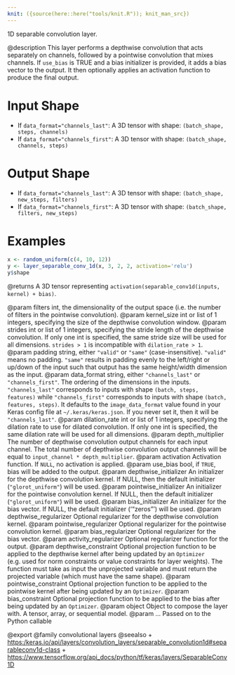 ```yaml
---
knit: ({source(here::here("tools/knit.R")); knit_man_src})
---
```

1D separable convolution layer.

@description
This layer performs a depthwise convolution that acts separately on
channels, followed by a pointwise convolution that mixes channels.
If `use_bias` is TRUE and a bias initializer is provided,
it adds a bias vector to the output. It then optionally applies an
activation function to produce the final output.

# Input Shape
- If `data_format="channels_last"`:
    A 3D tensor with shape: `(batch_shape, steps, channels)`
- If `data_format="channels_first"`:
    A 3D tensor with shape: `(batch_shape, channels, steps)`

# Output Shape
- If `data_format="channels_last"`:
    A 3D tensor with shape: `(batch_shape, new_steps, filters)`
- If `data_format="channels_first"`:
    A 3D tensor with shape: `(batch_shape, filters, new_steps)`

# Examples
```r
x <- random_uniform(c(4, 10, 12))
y <- layer_separable_conv_1d(x, 3, 2, 2, activation='relu')
y$shape
```

@returns
A 3D tensor representing
`activation(separable_conv1d(inputs, kernel) + bias)`.

@param filters int, the dimensionality of the output space (i.e. the number
    of filters in the pointwise convolution).
@param kernel_size int or list of 1 integers, specifying the size of the
    depthwise convolution window.
@param strides int or list of 1 integers, specifying the stride length
    of the depthwise convolution. If only one int is specified, the same
    stride size will be used for all dimensions. `strides > 1` is
    incompatible with `dilation_rate > 1`.
@param padding string, either `"valid"` or `"same"` (case-insensitive).
    `"valid"` means no padding. `"same"` results in padding evenly to
    the left/right or up/down of the input such that output has the same
    height/width dimension as the input.
@param data_format string, either `"channels_last"` or `"channels_first"`.
    The ordering of the dimensions in the inputs. `"channels_last"`
    corresponds to inputs with shape `(batch, steps, features)`
    while `"channels_first"` corresponds to inputs with shape
    `(batch, features, steps)`. It defaults to the `image_data_format`
    value found in your Keras config file at `~/.keras/keras.json`.
    If you never set it, then it will be `"channels_last"`.
@param dilation_rate int or list of 1 integers, specifying the dilation
    rate to use for dilated convolution. If only one int is specified,
    the same dilation rate will be used for all dimensions.
@param depth_multiplier The number of depthwise convolution output channels
    for each input channel. The total number of depthwise convolution
    output channels will be equal to `input_channel * depth_multiplier`.
@param activation Activation function. If `NULL`, no activation is applied.
@param use_bias bool, if `TRUE`, bias will be added to the output.
@param depthwise_initializer An initializer for the depthwise convolution
    kernel. If NULL, then the default initializer (`"glorot_uniform"`)
    will be used.
@param pointwise_initializer An initializer for the pointwise convolution
    kernel. If NULL, then the default initializer (`"glorot_uniform"`)
    will be used.
@param bias_initializer An initializer for the bias vector. If NULL, the
    default initializer ('"zeros"') will be used.
@param depthwise_regularizer Optional regularizer for the depthwise
    convolution kernel.
@param pointwise_regularizer Optional regularizer for the pointwise
    convolution kernel.
@param bias_regularizer Optional regularizer for the bias vector.
@param activity_regularizer Optional regularizer function for the output.
@param depthwise_constraint Optional projection function to be applied to the
    depthwise kernel after being updated by an `Optimizer` (e.g. used
    for norm constraints or value constraints for layer weights). The
    function must take as input the unprojected variable and must return
    the projected variable (which must have the same shape).
@param pointwise_constraint Optional projection function to be applied to the
    pointwise kernel after being updated by an `Optimizer`.
@param bias_constraint Optional projection function to be applied to the
    bias after being updated by an `Optimizer`.
@param object Object to compose the layer with. A tensor, array, or sequential model.
@param ... Passed on to the Python callable

@export
@family convolutional layers
@seealso
+ <https:/keras.io/api/layers/convolution_layers/separable_convolution1d#separableconv1d-class>
+ <https://www.tensorflow.org/api_docs/python/tf/keras/layers/SeparableConv1D>

